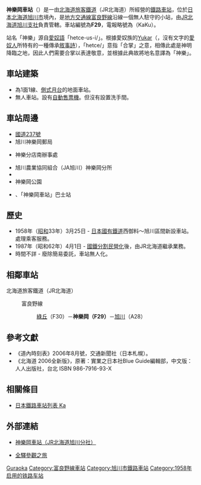 {{noteTA
|T=zh-tw:神樂岡車站;zh-hk:神樂岡站;zh-cn:神乐冈站;
|1=zh-tw:神樂岡車站;zh-hk:神樂岡站;zh-cn:神乐冈站;
|2=zh-tw:旭川車站;zh-hk:旭川站;zh-cn:旭川站;
|3=zh-tw:綠丘車站;zh-hk:綠丘站;zh-cn:綠丘站;
}}
{{日本車站資訊
|公司色 = #2cb431
|文字色 = 
|站名 = 神樂岡車站
|圖片 =Kaguraoka-station20140722.JPG
|pxl = 
|圖片說明 = 全景
|日文原名 = 神楽岡
|平假名 = かぐらおか
|羅馬拼音 = Kaguraoka
|副站名 = 
|前一站 = A28 [[旭川車站|旭川]]
|前一站距離 = 2.4
|後一站距離 = 1.6
|後一站 = [[綠丘車站_(北海道)|綠丘]] F30
|電報略號 = カク
|車站編號 = {{車站編號c|purple|F29}}
|所屬公司 = [[File:JR_logo_(hokkaido).svg|23px]][[北海道旅客鐵道|北海道旅客鐵道]]（JR北海道）
|所屬路線 = {{Color|#aa5ea6|■}}[[富良野線|富良野線]]
|距離 = 2.4
|起點站 = [[旭川車站|旭川]]
|所在地 = [[北海道|北海道]][[旭川市|旭川市]]神樂4條14丁目
|車站構造 = [[地面車站|地面車站]]
|月台配置 = 1面1線
|啟用年月日 = 1958年（[[昭和|昭和]]33年）3月25日
|廢站年月日 = 
|上下車人次 =
|統計年度 =
|轉車 = 
|備註 = 無人車站
}}

'''神樂岡車站'''（{{jpn|j=神楽岡駅|hg=かぐらおかえき|rm=Kaguraoka eki|f=y}}）是一由[[北海道旅客鐵道|北海道旅客鐵道]]（JR北海道）所經營的[[鐵路車站|鐵路車站]]，位於[[日本|日本]][[北海道|北海道]][[旭川市|旭川市]]境內，是[[地方交通線|地方交通線]][[富良野線|富良野線]]沿線一個無人駐守的小站，由[[北海道旅客鐵道旭川支社|JR北海道旭川支社]]負責管轄。車站編號為'''F29'''，電報略號為'''{{lang|ja|カク}}'''（KaKu）。

站名「神樂」源自[[愛奴語|愛奴語]]「hetce-us-i/{{lang|ja|ヘッチュイ・ウシ}}」。根據愛奴族的[[Yukar|Yukar]]（{{lang|ja|ユーカラ}}，沒有文字的[[愛奴人|愛奴人]]所特有的一種傳承[[敘事詩|敘事詩]]），「hetce/{{lang|ja|ヘッチュイ}}」意指「合掌」之意，相傳此處是神明降臨之地，因此人們需要合掌以表達敬意，並根據此典故將地名意譯為「神樂」。

== 車站建築 ==
* 為1面1線、[[側式月台|側式月台]]的地面車站。
* 無人車站。設有[[自動售票機|自動售票機]]。但沒有設置洗手間。

== 車站周邊 ==
* [[國道237號|國道237號]]
* 旭川神樂岡郵局
* {{Link-ja|旭川信用金庫|旭川信用金庫}}神樂分店南辦事處
* 旭川農業協同組合（JA旭川）神樂岡分所
* {{Link-ja|上川神社|上川神社}}
* 神樂岡公園
* {{Link-ja|旭川電氣軌道|旭川電気軌道}}、{{Link-ja|道北巴士|道北バス}}「神樂岡車站」巴士站

== 歷史 ==
* 1958年（[[昭和|昭和]]33年）3月25日 - [[日本國有鐵道|日本國有鐵道]]西御料～旭川區間新設車站。處理乘客服務。
* 1987年（昭和62年）4月1日 - [[國鐵分割民營化|國鐵分割民營化]]後，由JR北海道繼承業務。
* 時間不詳 - 廢除簡易委託，車站無人化。

== 相鄰車站 ==
; 北海道旅客鐵道（JR北海道）
: {{Color|#aa5ea6|■}}富良野線
:: [[綠丘站_(北海道)|綠丘]]（F30）－'''神樂岡（F29）'''－[[旭川站|旭川]]（A28）

==參考文獻==
* 《道內時刻表》2006年8月號，交通新聞社（日本札幌）。
* 《北海道 2006全新版》，原著：實業之日本社Blue Guide編輯部，中文版：人人出版社，台北 ISBN 986-7916-93-X

==相關條目==
* [[日本鐵路車站列表_Ka|日本鐵路車站列表 Ka]]

==外部連結==
* {{ja}}[https://web.archive.org/web/20110819034507/http://jrasahi.co.jp/contents/facilities/station/f29_kaguraoka.html 神樂岡車站（JR北海道旭川分社）]
* {{ja}}[http://www.tsuchibuta.com/jr-hokkaido/furanoline/17kaguraoka/17kaguraoka.htm 全驛參觀之旅] {{Wayback|url=http://www.tsuchibuta.com/jr-hokkaido/furanoline/17kaguraoka/17kaguraoka.htm |date=20190714203752 }}

{{富良野線}}

{{DEFAULTSORT:Kaguraoka}}
[[Category:日本鐵路車站_Ka|Guraoka]]
[[Category:富良野線車站|Category:富良野線車站]]
[[Category:旭川市鐵路車站|Category:旭川市鐵路車站]]
[[Category:1958年启用的铁路车站|Category:1958年启用的铁路车站]]
